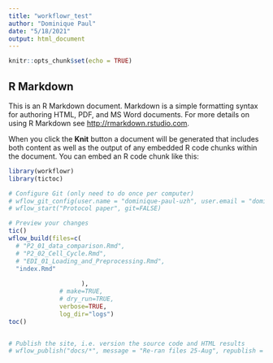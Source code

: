 ```yaml
---
title: "workflowr_test"
author: "Dominique Paul"
date: "5/18/2021"
output: html_document
---
```


```r
knitr::opts_chunk$set(echo = TRUE)
```

## R Markdown

This is an R Markdown document. Markdown is a simple formatting syntax for authoring HTML, PDF, and MS Word documents. For more details on using R Markdown see <http://rmarkdown.rstudio.com>.

When you click the **Knit** button a document will be generated that includes both content as well as the output of any embedded R code chunks within the document. You can embed an R code chunk like this:

```r
library(workflowr)
library(tictoc)

# Configure Git (only need to do once per computer)
# wflow_git_config(user.name = "dominique-paul-uzh", user.email = "dominique.paul@uzh.ch", overwrite=TRUE)
# wflow_start("Protocol paper", git=FALSE)

# Preview your changes
tic()
wflow_build(files=c(
  # "P2_01_data_comparison.Rmd",
  # "P2_02_Cell_Cycle.Rmd",
  # "EDI_01_Loading_and_Preprocessing.Rmd",
  "index.Rmd"
  
                    ),
              # make=TRUE,
              # dry_run=TRUE,
              verbose=TRUE,
              log_dir="logs")
toc()


# Publish the site, i.e. version the source code and HTML results
# wflow_publish("docs/*", message = "Re-ran files 25-Aug", republish = TRUE)
```
